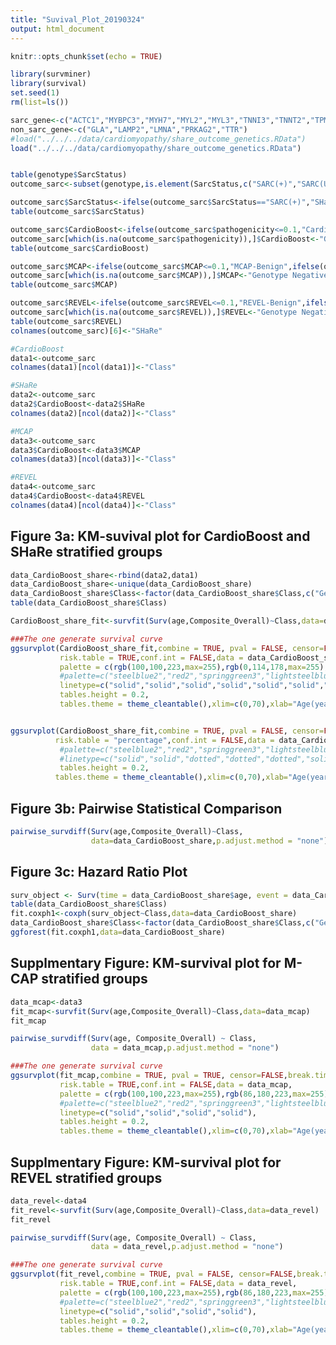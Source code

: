 ```yaml
---
title: "Suvival_Plot_20190324"
output: html_document
---
```


```r
knitr::opts_chunk$set(echo = TRUE)
```

```r
library(survminer)
library(survival)
set.seed(1)
rm(list=ls())

sarc_gene<-c("ACTC1","MYBPC3","MYH7","MYL2","MYL3","TNNI3","TNNT2","TPM1")
non_sarc_gene<-c("GLA","LAMP2","LMNA","PRKAG2","TTR")
#load("../../../data/cardiomyopathy/share_outcome_genetics.RData")
load("../../../data/cardiomyopathy/share_outcome_genetics.RData")


table(genotype$SarcStatus)
outcome_sarc<-subset(genotype,is.element(SarcStatus,c("SARC(+)","SARC(U)","SARC(-)","SHaRe-Genotype Negative")))

outcome_sarc$SarcStatus<-ifelse(outcome_sarc$SarcStatus=="SARC(+)","SHaRe-Pathogenic",ifelse(outcome_sarc$SarcStatus=="SARC(-)","SHaRe-Benign",ifelse(outcome_sarc$SarcStatus=="SARC(U)","SHaRe-VUS","Genotype Negative")))
table(outcome_sarc$SarcStatus)

outcome_sarc$CardioBoost<-ifelse(outcome_sarc$pathogenicity<=0.1,"CardioBoost-Benign",ifelse(outcome_sarc$pathogenicity>0.9,"CardioBoost-Pathogenic",ifelse(!is.na(outcome_sarc$pathogenicity),"CardioBoost-Unclassified","Genotype Negative")))
outcome_sarc[which(is.na(outcome_sarc$pathogenicity)),]$CardioBoost<-"Genotype Negative"
table(outcome_sarc$CardioBoost)

outcome_sarc$MCAP<-ifelse(outcome_sarc$MCAP<=0.1,"MCAP-Benign",ifelse(outcome_sarc$MCAP>=0.9,"MCAP-Pathogenic",ifelse(!is.na(outcome_sarc$MCAP),"MCAP-Unclassified","Genotype-Negative")))
outcome_sarc[which(is.na(outcome_sarc$MCAP)),]$MCAP<-"Genotype Negative"
table(outcome_sarc$MCAP)

outcome_sarc$REVEL<-ifelse(outcome_sarc$REVEL<=0.1,"REVEL-Benign",ifelse(outcome_sarc$REVEL>=0.9,"REVEL-Pathogenic","REVEL-Unclassified"))
outcome_sarc[which(is.na(outcome_sarc$REVEL)),]$REVEL<-"Genotype Negative"
table(outcome_sarc$REVEL)
colnames(outcome_sarc)[6]<-"SHaRe"

#CardioBoost
data1<-outcome_sarc
colnames(data1)[ncol(data1)]<-"Class"

#SHaRe
data2<-outcome_sarc
data2$CardioBoost<-data2$SHaRe
colnames(data2)[ncol(data2)]<-"Class"

#MCAP
data3<-outcome_sarc
data3$CardioBoost<-data3$MCAP
colnames(data3)[ncol(data3)]<-"Class"

#REVEL
data4<-outcome_sarc
data4$CardioBoost<-data4$REVEL
colnames(data4)[ncol(data4)]<-"Class"


```


## Figure 3a: KM-suvival plot for CardioBoost and SHaRe stratified groups


```r

data_CardioBoost_share<-rbind(data2,data1)
data_CardioBoost_share<-unique(data_CardioBoost_share)
data_CardioBoost_share$Class<-factor(data_CardioBoost_share$Class,c("Genotype Negative","CardioBoost-Benign","CardioBoost-Pathogenic","CardioBoost-Unclassified","SHaRe-Benign","SHaRe-Pathogenic","SHaRe-VUS"))
table(data_CardioBoost_share$Class)

CardioBoost_share_fit<-survfit(Surv(age,Composite_Overall)~Class,data=data_CardioBoost_share)

###The one generate survival curve
ggsurvplot(CardioBoost_share_fit,combine = TRUE, pval = FALSE, censor=FALSE,break.time.by=10,
           risk.table = TRUE,conf.int = FALSE,data = data_CardioBoost_share,
           palette = c(rgb(100,100,223,max=255),rgb(0,114,178,max=255),rgb(213,94,0,max=255),rgb(0,158,115,max=255),rgb(86,180,223,max=255),rgb(230,159,0,max=255),rgb(240,228,66,max=255)),
           #palette=c("steelblue2","red2","springgreen3","lightsteelblue1","lightsalmon1","palegreen"),
           linetype=c("solid","solid","solid","solid","solid","solid","solid"),
           tables.height = 0.2,
           tables.theme = theme_cleantable(),xlim=c(0,70),xlab="Age(years)",ylab="Proportion Free Of Overall Composite Endpoint(%)")


ggsurvplot(CardioBoost_share_fit,combine = TRUE, pval = FALSE, censor=FALSE,break.time.by=10,
          risk.table = "percentage",conf.int = FALSE,data = data_CardioBoost_share,
           #palette=c("steelblue2","red2","springgreen3","lightsteelblue1","lightsalmon1","palegreen"),
           #linetype=c("solid","solid","dotted","dotted","dotted","solid"),
           tables.height = 0.2,
          tables.theme = theme_cleantable(),xlim=c(0,70),xlab="Age(years)",ylab="Proportion Free Of Overall Composite Endpoint(%)")


```

## Figure 3b: Pairwise Statistical Comparison
```r
pairwise_survdiff(Surv(age,Composite_Overall)~Class,
                  data=data_CardioBoost_share,p.adjust.method = "none")


```

## Figure 3c: Hazard Ratio Plot
```r
surv_object <- Surv(time = data_CardioBoost_share$age, event = data_CardioBoost_share$Composite_Overall)
table(data_CardioBoost_share$Class)
fit.coxph1<-coxph(surv_object~Class,data=data_CardioBoost_share)
data_CardioBoost_share$Class<-factor(data_CardioBoost_share$Class,c("Genotype Negative","CardioBoost-Pathogenic","CardioBoost-Unclassified","CardioBoost-Benign","SHaRe-Pathogenic","SHaRe-VUS","SHaRe-Benign"))
ggforest(fit.coxph1,data=data_CardioBoost_share)
```


## Supplmentary Figure: KM-survival plot for M-CAP stratified groups

```r
data_mcap<-data3
fit_mcap<-survfit(Surv(age,Composite_Overall)~Class,data=data_mcap)
fit_mcap

pairwise_survdiff(Surv(age, Composite_Overall) ~ Class,
                  data = data_mcap,p.adjust.method = "none")

###The one generate survival curve
ggsurvplot(fit_mcap,combine = TRUE, pval = TRUE, censor=FALSE,break.time.by=10,
           risk.table = TRUE,conf.int = FALSE,data = data_mcap,
           palette = c(rgb(100,100,223,max=255),rgb(86,180,223,max=255),rgb(230,159,0,max=255),rgb(240,228,66,max=255)),
           #palette=c("steelblue2","red2","springgreen3","lightsteelblue1","lightsalmon1","palegreen"),
           linetype=c("solid","solid","solid","solid"),
           tables.height = 0.2,
           tables.theme = theme_cleantable(),xlim=c(0,70),xlab="Age(years)",ylab="Proportion Free Of Overall Composite Endpoint(%)")
```

## Supplmentary Figure: KM-survival plot for REVEL stratified groups

```r
data_revel<-data4
fit_revel<-survfit(Surv(age,Composite_Overall)~Class,data=data_revel)
fit_revel

pairwise_survdiff(Surv(age, Composite_Overall) ~ Class,
                  data = data_revel,p.adjust.method = "none")

###The one generate survival curve
ggsurvplot(fit_revel,combine = TRUE, pval = FALSE, censor=FALSE,break.time.by=10,
           risk.table = TRUE,conf.int = FALSE,data = data_revel,
           palette = c(rgb(100,100,223,max=255),rgb(86,180,223,max=255),rgb(230,159,0,max=255),rgb(240,228,66,max=255)),
           #palette=c("steelblue2","red2","springgreen3","lightsteelblue1","lightsalmon1","palegreen"),
           linetype=c("solid","solid","solid","solid"),
           tables.height = 0.2,
           tables.theme = theme_cleantable(),xlim=c(0,70),xlab="Age(years)",ylab="Proportion Free Of Overall Composite Endpoint(%)")


```